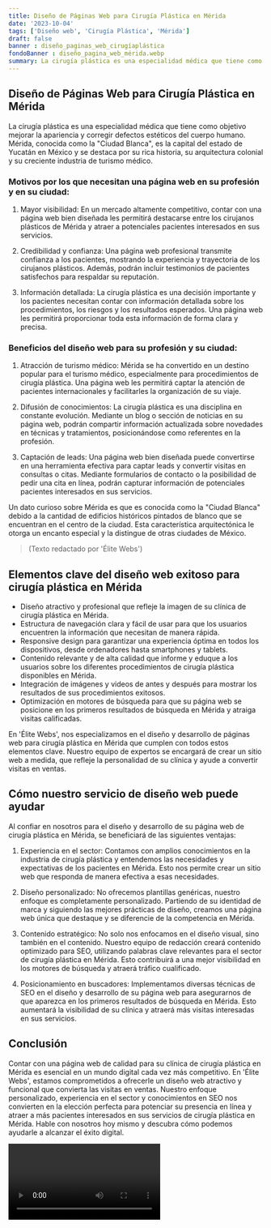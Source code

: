 ```yaml
---
title: Diseño de Páginas Web para Cirugía Plástica en Mérida
date: '2023-10-04'
tags: ['Diseño web', 'Cirugía Plástica', 'Mérida']
draft: false
banner : diseño_paginas_web_cirugíaplástica
fondoBanner : diseño_pagina_web_mérida.webp
summary: La cirugía plástica es una especialidad médica que tiene como objetivo mejorar la apariencia y corregir defectos estéticos del cuerpo humano. Mérida, conocida como la Ciudad Blanca, es la capital del estado de Yucatán en México y se destaca por su rica historia, su arquitectura colonial y su creciente industria de turismo médico. 
---
```


## Diseño de Páginas Web para Cirugía Plástica en Mérida

La cirugía plástica es una especialidad médica que tiene como objetivo mejorar la apariencia y corregir defectos estéticos del cuerpo humano. Mérida, conocida como la "Ciudad Blanca", es la capital del estado de Yucatán en México y se destaca por su rica historia, su arquitectura colonial y su creciente industria de turismo médico. 

### Motivos por los que necesitan una página web en su profesión y en su ciudad:

1. Mayor visibilidad: En un mercado altamente competitivo, contar con una página web bien diseñada les permitirá destacarse entre los cirujanos plásticos de Mérida y atraer a potenciales pacientes interesados en sus servicios.

2. Credibilidad y confianza: Una página web profesional transmite confianza a los pacientes, mostrando la experiencia y trayectoria de los cirujanos plásticos. Además, podrán incluir testimonios de pacientes satisfechos para respaldar su reputación.

3. Información detallada: La cirugía plástica es una decisión importante y los pacientes necesitan contar con información detallada sobre los procedimientos, los riesgos y los resultados esperados. Una página web les permitirá proporcionar toda esta información de forma clara y precisa.

### Beneficios del diseño web para su profesión y su ciudad:

1. Atracción de turismo médico: Mérida se ha convertido en un destino popular para el turismo médico, especialmente para procedimientos de cirugía plástica. Una página web les permitirá captar la atención de pacientes internacionales y facilitarles la organización de su viaje.

2. Difusión de conocimientos: La cirugía plástica es una disciplina en constante evolución. Mediante un blog o sección de noticias en su página web, podrán compartir información actualizada sobre novedades en técnicas y tratamientos, posicionándose como referentes en la profesión.

3. Captación de leads: Una página web bien diseñada puede convertirse en una herramienta efectiva para captar leads y convertir visitas en consultas o citas. Mediante formularios de contacto o la posibilidad de pedir una cita en línea, podrán capturar información de potenciales pacientes interesados en sus servicios.

Un dato curioso sobre Mérida es que es conocida como la "Ciudad Blanca" debido a la cantidad de edificios históricos pintados de blanco que se encuentran en el centro de la ciudad. Esta característica arquitectónica le otorga un encanto especial y la distingue de otras ciudades de México.

>(Texto redactado por 'Élite Webs')

<GifSeo />

<Cta />

## Elementos clave del diseño web exitoso para cirugía plástica en Mérida

- Diseño atractivo y profesional que refleje la imagen de su clínica de cirugía plástica en Mérida.
- Estructura de navegación clara y fácil de usar para que los usuarios encuentren la información que necesitan de manera rápida.
- Responsive design para garantizar una experiencia óptima en todos los dispositivos, desde ordenadores hasta smartphones y tablets.
- Contenido relevante y de alta calidad que informe y eduque a los usuarios sobre los diferentes procedimientos de cirugía plástica disponibles en Mérida.
- Integración de imágenes y videos de antes y después para mostrar los resultados de sus procedimientos exitosos.
- Optimización en motores de búsqueda para que su página web se posicione en los primeros resultados de búsqueda en Mérida y atraiga visitas calificadas.

En 'Élite Webs', nos especializamos en el diseño y desarrollo de páginas web para cirugía plástica en Mérida que cumplen con todos estos elementos clave. Nuestro equipo de expertos se encargará de crear un sitio web a medida, que refleje la personalidad de su clínica y ayude a convertir visitas en ventas.

## Cómo nuestro servicio de diseño web puede ayudar

Al confiar en nosotros para el diseño y desarrollo de su página web de cirugía plástica en Mérida, se beneficiará de las siguientes ventajas:

1. Experiencia en el sector: Contamos con amplios conocimientos en la industria de cirugía plástica y entendemos las necesidades y expectativas de los pacientes en Mérida. Esto nos permite crear un sitio web que responda de manera efectiva a esas necesidades.

2. Diseño personalizado: No ofrecemos plantillas genéricas, nuestro enfoque es completamente personalizado. Partiendo de su identidad de marca y siguiendo las mejores prácticas de diseño, creamos una página web única que destaque y se diferencie de la competencia en Mérida.

3. Contenido estratégico: No solo nos enfocamos en el diseño visual, sino también en el contenido. Nuestro equipo de redacción creará contenido optimizado para SEO, utilizando palabras clave relevantes para el sector de cirugía plástica en Mérida. Esto contribuirá a una mejor visibilidad en los motores de búsqueda y atraerá tráfico cualificado.

4. Posicionamiento en buscadores: Implementamos diversas técnicas de SEO en el diseño y desarrollo de su página web para asegurarnos de que aparezca en los primeros resultados de búsqueda en Mérida. Esto aumentará la visibilidad de su clínica y atraerá más visitas interesadas en sus servicios.

## Conclusión

Contar con una página web de calidad para su clínica de cirugía plástica en Mérida es esencial en un mundo digital cada vez más competitivo. En 'Élite Webs', estamos comprometidos a ofrecerle un diseño web atractivo y funcional que convierta las visitas en ventas. Nuestro enfoque personalizado, experiencia en el sector y conocimientos en SEO nos convierten en la elección perfecta para potenciar su presencia en línea y atraer a más pacientes interesados en sus servicios de cirugía plástica en Mérida. Hable con nosotros hoy mismo y descubra cómo podemos ayudarle a alcanzar el éxito digital.

<Video />

<CtaBot job='Cirugía Plástica' city='Mérida'/>

<Gmaps query='Mérida+españa+maps' />